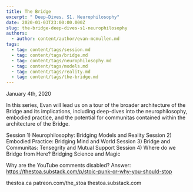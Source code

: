 ```yaml
---
title: The Bridge
excerpt: " Deep-Dives. S1. Neurophilosophy"
date: 2020-01-03T23:00:00.000Z
slug: the-bridge-deep-dives-s1-neurophilosophy
authors:
  - author: content/author/evan-mcmullen.md
tags:
  - tag: content/tags/session.md
  - tag: content/tags/bridge.md
  - tag: content/tags/neurophilosophy.md
  - tag: content/tags/models.md
  - tag: content/tags/reality.md
  - tag: content/tags/the-bridge.md
---
```


January 4th, 2020

In this series, Evan will lead us on a tour of the broader architecture of the Bridge and its implications, including deep-dives into the neurophilosophy, embodied practice, and the potential for communitas contained within the architecture of the Bridge.

Session 1)
Neurophilosophy: Bridging Models and Reality
Session 2)
Embodied Practice: Bridging Mind and World
Session 3)
Bridge and Communitas: Tensegrity and Mutual Support
Session 4)
Where do we Bridge from Here? Bridging Science and Magic

Why are the YouTube comments disabled? Answer: https://thestoa.substack.com/p/stoic-punk-or-why-you-should-stop

thestoa.ca
patreon.com/the_stoa
thestoa.substack.com
